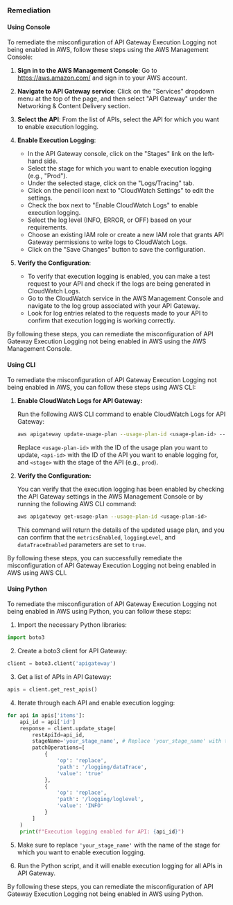 ### Remediation

#### Using Console

To remediate the misconfiguration of API Gateway Execution Logging not being enabled in AWS, follow these steps using the AWS Management Console:

1. **Sign in to the AWS Management Console**: Go to https://aws.amazon.com/ and sign in to your AWS account.

2. **Navigate to API Gateway service**: Click on the "Services" dropdown menu at the top of the page, and then select "API Gateway" under the Networking & Content Delivery section.

3. **Select the API**: From the list of APIs, select the API for which you want to enable execution logging.

4. **Enable Execution Logging**:
   - In the API Gateway console, click on the "Stages" link on the left-hand side.
   - Select the stage for which you want to enable execution logging (e.g., "Prod").
   - Under the selected stage, click on the "Logs/Tracing" tab.
   - Click on the pencil icon next to "CloudWatch Settings" to edit the settings.
   - Check the box next to "Enable CloudWatch Logs" to enable execution logging.
   - Select the log level (INFO, ERROR, or OFF) based on your requirements.
   - Choose an existing IAM role or create a new IAM role that grants API Gateway permissions to write logs to CloudWatch Logs.
   - Click on the "Save Changes" button to save the configuration.

5. **Verify the Configuration**:
   - To verify that execution logging is enabled, you can make a test request to your API and check if the logs are being generated in CloudWatch Logs.
   - Go to the CloudWatch service in the AWS Management Console and navigate to the log group associated with your API Gateway.
   - Look for log entries related to the requests made to your API to confirm that execution logging is working correctly.

By following these steps, you can remediate the misconfiguration of API Gateway Execution Logging not being enabled in AWS using the AWS Management Console.

#### Using CLI

To remediate the misconfiguration of API Gateway Execution Logging not being enabled in AWS, you can follow these steps using AWS CLI:

1. **Enable CloudWatch Logs for API Gateway:**
   
   Run the following AWS CLI command to enable CloudWatch Logs for API Gateway:
   
   ```bash
   aws apigateway update-usage-plan --usage-plan-id <usage-plan-id> --patch-operations op=replace,path=/apiStages/<api-id>/<stage>,value="{\"metricsEnabled\":true,\"loggingLevel\":\"INFO\",\"dataTraceEnabled\":true}"
   ```
   
   Replace `<usage-plan-id>` with the ID of the usage plan you want to update, `<api-id>` with the ID of the API you want to enable logging for, and `<stage>` with the stage of the API (e.g., `prod`).

2. **Verify the Configuration:**

   You can verify that the execution logging has been enabled by checking the API Gateway settings in the AWS Management Console or by running the following AWS CLI command:
   
   ```bash
   aws apigateway get-usage-plan --usage-plan-id <usage-plan-id>
   ```

   This command will return the details of the updated usage plan, and you can confirm that the `metricsEnabled`, `loggingLevel`, and `dataTraceEnabled` parameters are set to `true`.

By following these steps, you can successfully remediate the misconfiguration of API Gateway Execution Logging not being enabled in AWS using AWS CLI.

#### Using Python

To remediate the misconfiguration of API Gateway Execution Logging not being enabled in AWS using Python, you can follow these steps:

1. Import the necessary Python libraries:
```python
import boto3
```

2. Create a boto3 client for API Gateway:
```python
client = boto3.client('apigateway')
```

3. Get a list of APIs in API Gateway:
```python
apis = client.get_rest_apis()
```

4. Iterate through each API and enable execution logging:
```python
for api in apis['items']:
    api_id = api['id']
    response = client.update_stage(
        restApiId=api_id,
        stageName='your_stage_name', # Replace 'your_stage_name' with the name of your stage
        patchOperations=[
            {
                'op': 'replace',
                'path': '/logging/dataTrace',
                'value': 'true'
            },
            {
                'op': 'replace',
                'path': '/logging/loglevel',
                'value': 'INFO'
            }
        ]
    )
    print(f"Execution logging enabled for API: {api_id}")
```

5. Make sure to replace `'your_stage_name'` with the name of the stage for which you want to enable execution logging.

6. Run the Python script, and it will enable execution logging for all APIs in API Gateway.

By following these steps, you can remediate the misconfiguration of API Gateway Execution Logging not being enabled in AWS using Python.

